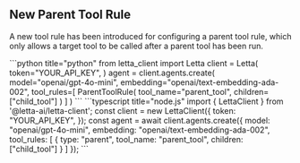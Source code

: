 ## New Parent Tool Rule

A new tool rule has been introduced for configuring a parent tool rule, which only allows a target tool to be called after a parent tool has been run.

<CodeBlocks>
```python title="python"
from letta_client import Letta
client = Letta(
    token="YOUR_API_KEY",
)
agent = client.agents.create(
    model="openai/gpt-4o-mini",
    embedding="openai/text-embedding-ada-002",
    tool_rules=[
        ParentToolRule(
            tool_name="parent_tool",
            children=["child_tool"]
        )
    ]
)
```
```typescript title="node.js"
import { LettaClient } from '@letta-ai/letta-client';
const client = new LettaClient({
  token: "YOUR_API_KEY",
});
const agent = await client.agents.create({
  model: "openai/gpt-4o-mini",
  embedding: "openai/text-embedding-ada-002",
  tool_rules: [
    {
      type: "parent",
      tool_name: "parent_tool",
      children: ["child_tool"]
    }
  ]
});
```
</CodeBlocks>
